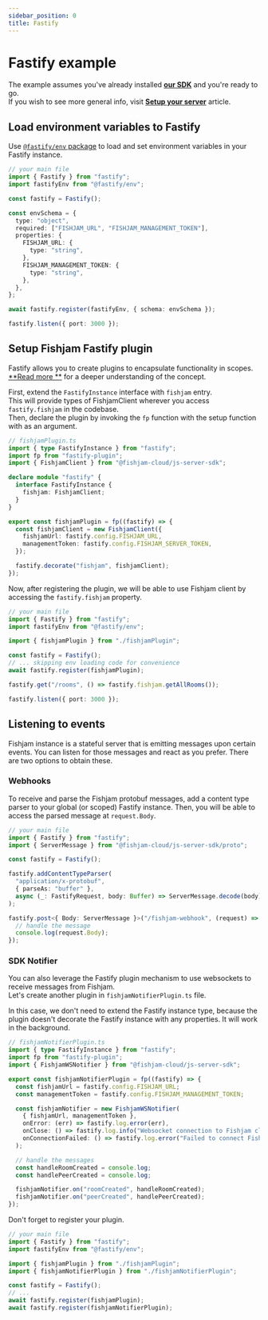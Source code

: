 ```yaml
---
sidebar_position: 0
title: Fastify
---
```



# Fastify example

The example assumes you've already installed [**our SDK**](https://github.com/fishjam-cloud/js-server-sdk) and you're ready to go.  
If you wish to see more general info, visit [**Setup your server**](/production/server) article.

## Load environment variables to Fastify

Use [`@fastify/env` package](https://github.com/fastify/fastify-env) to load and set environment variables in your Fastify instance.

```ts
// your main file
import { Fastify } from "fastify";
import fastifyEnv from "@fastify/env";

const fastify = Fastify();

const envSchema = {
  type: "object",
  required: ["FISHJAM_URL", "FISHJAM_MANAGEMENT_TOKEN"],
  properties: {
    FISHJAM_URL: {
      type: "string",
    },
    FISHJAM_MANAGEMENT_TOKEN: {
      type: "string",
    },
  },
};

await fastify.register(fastifyEnv, { schema: envSchema });

fastify.listen({ port: 3000 });
```

## Setup Fishjam Fastify plugin

Fastify allows you to create plugins to encapsulate functionality in scopes.  
[**Read more **](https://fastify.dev/docs/latest/Reference/Plugins) for a deeper understanding of the concept.

First, extend the `FastifyInstance` interface with `fishjam` entry.  
This will provide types of FishjamClient wherever you access `fastify.fishjam` in the codebase.  
Then, declare the plugin by invoking the `fp` function with the setup function with as an argument.

```ts
// fishjamPlugin.ts
import { type FastifyInstance } from "fastify";
import fp from "fastify-plugin";
import { FishjamClient } from "@fishjam-cloud/js-server-sdk";

declare module "fastify" {
  interface FastifyInstance {
    fishjam: FishjamClient;
  }
}

export const fishjamPlugin = fp((fastify) => {
  const fishjamClient = new FishjamClient({
    fishjamUrl: fastify.config.FISHJAM_URL,
    managementToken: fastify.config.FISHJAM_SERVER_TOKEN,
  });

  fastify.decorate("fishjam", fishjamClient);
});
```

Now, after registering the plugin, we will be able to use Fishjam client by accessing the `fastify.fishjam` property.

```ts
// your main file
import { Fastify } from "fastify";
import fastifyEnv from "@fastify/env";

import { fishjamPlugin } from "./fishjamPlugin";

const fastify = Fastify();
// ... skipping env loading code for convenience
await fastify.register(fishjamPlugin);

fastify.get("/rooms", () => fastify.fishjam.getAllRooms());

fastify.listen({ port: 3000 });
```

## Listening to events

Fishjam instance is a stateful server that is emitting messages upon certain events.
You can listen for those messages and react as you prefer.
There are two options to obtain these.

### Webhooks

To receive and parse the Fishjam protobuf messages, add a content type parser to your global (or scoped) Fastify instance.
Then, you will be able to access the parsed message at `request.Body`.

```ts
// your main file
import { Fastify } from "fastify";
import { ServerMessage } from "@fishjam-cloud/js-server-sdk/proto";

const fastify = Fastify();

fastify.addContentTypeParser(
  "application/x-protobuf",
  { parseAs: "buffer" },
  async (_: FastifyRequest, body: Buffer) => ServerMessage.decode(body),
);

fastify.post<{ Body: ServerMessage }>("/fishjam-webhook", (request) => {
  // handle the message
  console.log(request.Body);
});
```

### SDK Notifier

You can also leverage the Fastify plugin mechanism to use websockets to receive messages from Fishjam.  
Let's create another plugin in `fishjamNotifierPlugin.ts` file.

In this case, we don't need to extend the Fastify instance type, because the plugin doesn't decorate the Fastify instance with any properties. It will work in the background.

```ts
// fishjamNotifierPlugin.ts
import { type FastifyInstance } from "fastify";
import fp from "fastify-plugin";
import { FishjamWSNotifier } from "@fishjam-cloud/js-server-sdk";

export const fishjamNotifierPlugin = fp((fastify) => {
  const fishjamUrl = fastify.config.FISHJAM_URL;
  const managementToken = fastify.config.FISHJAM_MANAGEMENT_TOKEN;

  const fishjamNotifier = new FishjamWSNotifier(
    { fishjamUrl, managementToken },
    onError: (err) => fastify.log.error(err),
    onClose: () => fastify.log.info("Websocket connection to Fishjam closed"),
    onConnectionFailed: () => fastify.log.error("Failed to connect Fishjam notifier")
  );

  // handle the messages
  const handleRoomCreated = console.log;
  const handlePeerCreated = console.log;

  fishjamNotifier.on("roomCreated", handleRoomCreated);
  fishjamNotifier.on("peerCreated", handlePeerCreated);
});
```

Don't forget to register your plugin.

```ts
// your main file
import { Fastify } from "fastify";
import fastifyEnv from "@fastify/env";

import { fishjamPlugin } from "./fishjamPlugin";
import { fishjamNotifierPlugin } from "./fishjamNotifierPlugin";

const fastify = Fastify();
// ...
await fastify.register(fishjamPlugin);
await fastify.register(fishjamNotifierPlugin);
```
